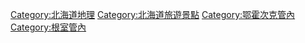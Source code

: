 [[Category:北海道地理|Category:北海道地理]]
[[Category:北海道旅遊景點|Category:北海道旅遊景點]]
[[Category:鄂霍次克管內|Category:鄂霍次克管內]]
[[Category:根室管內|Category:根室管內]]